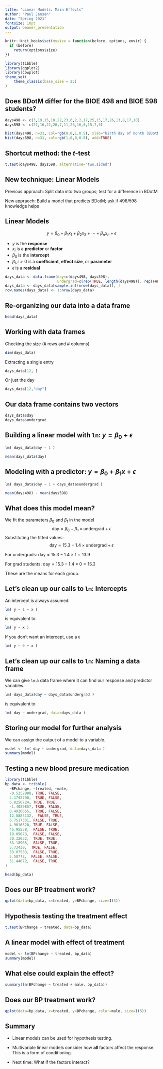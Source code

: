 ```yaml
---
title: "Linear Models: Main Effects"
author: "Paul Jensen"
date: "Spring 2021"
fontsize: 10pt
output: beamer_presentation
---
```


```r
knitr::knit_hooks$set(mysize = function(before, options, envir) {
  if (before) 
    return(options$size)
})
```

```r
library(tibble)
library(ggplot2)
library(cowplot)
theme_set(
    theme_classic(base_size = 25)
)
```

## Does BDotM differ for the BIOE 498 and BIOE 598 students?

```r
days498 <- c(3,19,15,10,22,23,6,2,2,17,25,15,17,26,13,8,17,10)
days598 <- c(27,16,22,26,7,11,26,16,5,15,7,5)

hist(days498, n=31, col=rgb(0,0,1,0.5), xlab="birth day of month (BDotM)", main="BDotM: 498 (blue) vs. 598 (red)")
hist(days598, n=31, col=rgb(1,0,0,0.5), add=TRUE)
```

## Shortcut method: the $t$-test

```r
t.test(days498, days598, alternative="two.sided")
```

## New technique: Linear Models

Previous approach: Split data into two groups; test for a difference in BDotM

New appraoch: Build a model that predicts BDotM; ask if 498/598 knowledge helps

## Linear Models

$$ y = \beta_0 + \beta_1 x_1 + \beta_2 x_2 + \cdots + \beta_n x_n + \epsilon $$

* $y$ is the **response**
* $x_i$ is a **predictor** or **factor**
* $\beta_0$ is the **intercept**
* $\beta_i, i>0$ is a **coefficient**, **effect size**, or **parameter**
* $\epsilon$ is a **residual**

```r
days_data <- data.frame(day=c(days498, days598), 
                        undergrad=c(rep(TRUE, length(days498)), rep(FALSE, length(days598))))
days_data <- days_data[sample.int(nrow(days_data)), ]
row.names(days_data) <- 1:nrow(days_data)
```

## Re-organizing our data into a **data frame**

```r
head(days_data)
```

## Working with data frames

Checking the size (\# rows and \# columns)
```r
dim(days_data)
```

\pause
Extracting a single entry
```r
days_data[12, ]
```

\pause
Or just the day
```r
days_data[12,"day"]
```

## Our data frame contains two vectors

```r
days_data$day
days_data$undergrad
```

## Building a linear model with `lm`: $y = \beta_0 + \epsilon$

```r
lm( days_data$day ~ 1 )
```

\pause
```r
mean(days_data$day)
```

## Modeling with a predictor: $y = \beta_0 + \beta_1 x + \epsilon$
```r
lm( days_data$day ~ 1 + days_data$undergrad )
```

\pause
```r
mean(days498) - mean(days598)
```

## What does this model mean?

We fit the parameters $\beta_0$ and $\beta_1$ in the model
$$\text{day} = \beta_0 + \beta_1 \times \text{undergrad} + \epsilon$$
\pause
Substituting the fitted values:
$$\text{day} = 15.3 - 1.4 \times \text{undergrad} + \epsilon$$

\pause
For undergrads: $\text{day} = 15.3 - 1.4\times1 = 13.9$

\pause
For grad students: $\text{day} = 15.3 - 1.4\times0 = 15.3$

\pause
These are the means for each group.

## Let's clean up our calls to `lm`: Intercepts

An intercept is always assumed.
```r
lm( y ~ 1 + x )
```
is equivalent to
```r
lm( y ~ x )
```

If you don't want an intercept, use a `0`
```r
lm( y ~ 0 + x )
```

## Let's clean up our calls to `lm`: Naming a data frame

We can give `lm` a data frame where it can find our response and predictor variables.
```r
lm( days_data$day ~ days_data$undergrad )
```
is equivalent to
```r
lm( day ~ undergrad, data=days_data )
```

## Storing our model for further analysis

We can assign the output of a model to a variable.
```r
model <- lm( day ~ undergrad, data=days_data )
summary(model)
```

## Testing a new blood presure medication
```r
library(tibble)
bp_data <- tribble(
  ~BPchange, ~treated, ~male,
  -0.5252988, TRUE, FALSE,
  4.1742790,  TRUE, FALSE,
  6.0256724, TRUE, TRUE,
  -1.4029857, TRUE, FALSE,
  0.4926655,  TRUE, FALSE,
  12.8885132,  FALSE, TRUE,
  6.7517331, FALSE, TRUE,
  4.9016320, TRUE, FALSE,
  45.95538,  FALSE, TRUE,
  19.05073,  FALSE, FALSE,
  30.32632,  TRUE, TRUE,
  33.18965,  FALSE, TRUE,
  5.73430,  TRUE, FALSE,
  33.07533,  FALSE, TRUE,
  5.58772,  FALSE, FALSE,
  31.44072,  FALSE, TRUE
)
```

```r
head(bp_data)
```

## Does our BP treatment work?
```r
qplot(data=bp_data, x=treated, y=BPchange, size=I(5))
```

## Hypothesis testing the treatment effect
```r
t.test(BPchange ~ treated, data=bp_data)
```


## A linear model with effect of treatment

```r
model <- lm(BPchange ~ treated, bp_data)
summary(model)
```

## What else could explain the effect?
```r
summary(lm(BPchange ~ treated + male, bp_data))
```

## Does our BP treatment work?
```r
qplot(data=bp_data, x=treated, y=BPchange, color=male, size=I(5))
```

## Summary

* Linear models can be used for hypothesis testing.

\pause
* Multivariate linear models consider how **all** factors affect the response. This is a form of conditioning.

\pause
* Next time: What if the factors interact?